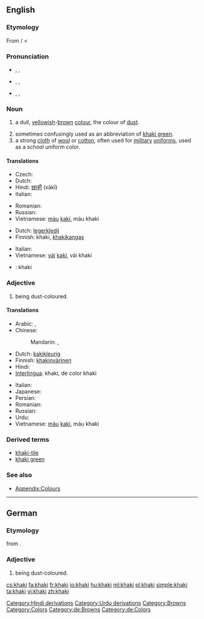 ==English==

===Etymology===
From {{w|Hindustani}} {{term|ख़ाकी|sc=Deva|lang=hi}} / {{term|خاکی|sc=ur-Arab|tr=xākī|lang=ur}} < {{etyl|fa}} {{term|خاکی|tr=xâki|sc=fa-Arab||dusty, earthy, earth-colored|lang=fa}}

===Pronunciation===
* {{a|Aus|UK}} {{enPR|kä-k'ē}}, {{IPA|/ˈkɑː.kiː/}}, {{SAMPA|/"kA:.ki:/}}
*: {{rhymes|ɑːkiː}}
* {{a|Canada}} {{enPR|kär-k'ē|kä-k'ē|kă-k'ē}}, {{IPA|/ˈkaɹkiː/|/ˈkɑː.kiː/|/ˈkækiː/}}, {{SAMPA|/"karki:/|/"kA:.ki:/|/"k{ki:/}}
*: {{rhymes|aɹkiː}}
* {{a|US}} {{enPR|kă-k'ē}}, {{IPA|/ˈkækiː/}}, {{SAMPA|/"k{ki:/}}
*: {{rhymes|ækiː}}

===Noun===
{{en-noun}}

#  a dull, [[yellow]]ish-[[brown]] [[color|colour]], the colour of [[dust]].
#: {{color panel|F0E68C}}
# sometimes confusingly used as an abbreviation of [[khaki green]].
# a strong [[cloth]] of [[wool]] or [[cotton]], often used for [[military]] [[uniform]]s, used as a school uniform color.

====Translations====
{{trans-top|colour}}
* Czech: {{t+|cs|khaki}}
* Dutch: {{t+|nl|kaki|n}}
* Hindi: [[ख़ाकी]] (xākī)
* Italian: {{t+|it|cachi|m}}
{{trans-mid}}
* Romanian: {{t+|ro|kaki}}
* Russian: {{t|ru|хаки|n|tr=xáki}}
* Vietnamese: [[màu]] [[kaki]], màu khaki
{{trans-bottom}}

{{trans-top|cloth}}
* Dutch: [[legerkledij]] {{f}}
* Finnish: khaki, [[khakikangas]]
{{trans-mid}}
* Italian: {{t+|it|cachi|m}}
* Vietnamese: [[vải]] [[kaki]], vải khaki
{{trans-bottom}}

{{checktrans}}
<!--Remove this section once all of the translations below have been moved into the tables above.-->
* {{ttbc|Interlingua}}: khaki

===Adjective===
{{en-adj}}

#  being dust-coloured.

====Translations====
{{trans-top|colour}}
* Arabic: {{t|ar|كاكي|tr=kaaki}},  {{t|ar|خاكي|tr=khaaki}}
* Chinese:
*: Mandarin: {{t|cmn|黃褐色|sc=Hani}},  {{t|cmn|黄褐色|tr=huánghé-sè|sc=Hani}}
* Dutch: [[kakikleurig]]
* Finnish: [[khakinvärinen]]
* Hindi: {{t-|hi|ख़ाकी|tr=xākī|xs=Hindi}}
* [[Interlingua]]: khaki, de color khaki
{{trans-mid}}
* Italian: {{t+|it|cachi|m}}
* Japanese: {{t|ja|カーキ色|tr=kāki-iro}}
* Persian: {{t-|fa|خاکی|tr=xâki}}
* Romanian: {{t+|ro|kaki}}
* Russian: {{t|ru|хаки|tr=xáki}}
* Urdu: {{t-|ur|خاکی|tr=xākī|xs=Urdu}}
* Vietnamese: [[màu]] [[kaki]], màu khaki
{{trans-bottom}}

===Derived terms===
* [[khaki-tile]]
* [[khaki green]]

===See also===
* [[Appendix:Colours]]

[[Category:Hindi derivations]]
[[Category:Urdu derivations]]
[[Category:Browns]]
[[Category:Colors]]

----

==German==

===Etymology===
from {{etyl|en|de}} {{term|khaki|lang=en}}.

===Adjective===
{{infl|de|adjective}}

# being dust-coloured.

[[Category:de:Browns]]
[[Category:de:Colors]]

[[cs:khaki]]
[[fa:khaki]]
[[fr:khaki]]
[[io:khaki]]
[[hu:khaki]]
[[ml:khaki]]
[[pl:khaki]]
[[simple:khaki]]
[[ta:khaki]]
[[vi:khaki]]
[[zh:khaki]]